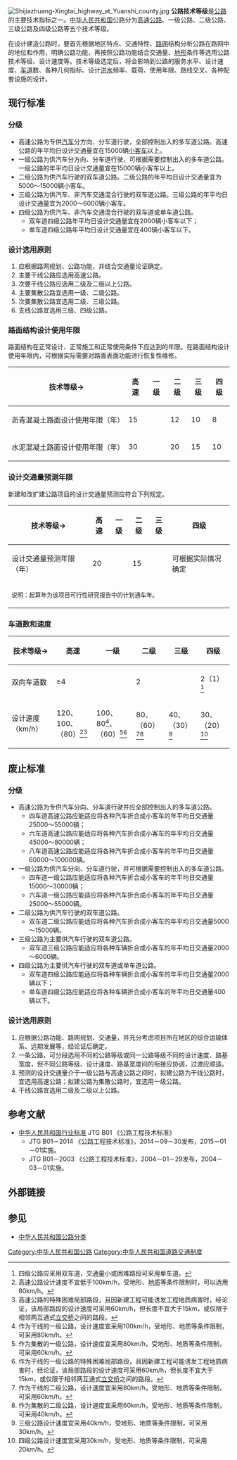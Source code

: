 {{中华人民共和国交通}}
[[File:Shijiazhuang-Xingtai_highway_at_Yuanshi_county.jpg|thumb]]
'''公路技术等级'''是[[公路|公路]]的主要技术指标之一。[[中华人民共和国|中华人民共和国]]公路分为[[高速公路|高速公路]]、一级公路、二级公路、三级公路及四级公路等五个技术等级。

在设计建造公路时，要首先根据地区特点、交通特性、[[中华人民共和国公路交通|路网]]结构分析公路在路网中的地位和作用，明确公路功能，再按照公路功能结合交通量、[[地形|地形]]条件等选用公路技术等级、设计速度等。技术等级选定后，将会影响到公路的服务水平、设计速度、[[车道|车道]]数、各种几何指标、设计[[洪水|洪水]]频率、载荷、使用年限、路线交叉、各种配套设施的设计。

== 现行标准 ==
=== 分级 ===
* 高速公路为专供[[汽车|汽车]]分方向、分车道行驶，全部控制出入的多车道公路。高速公路的年平均日设计交通量宜在15000辆[[小客车|小客车]]以上。
* 一级公路为供汽车分方向、分车道行驶，可根据需要控制出入的多车道公路。一级公路的年平均日设计交通量宜在15000辆小客车以上。
* 二级公路为供汽车行驶的双车道公路。二级公路的年平均日设计交通量宜为5000～15000辆小客车。
* 三级公路为供汽车、非汽车交通混合行驶的双车道公路。三级公路的年平均日设计交通量宜为2000～6000辆小客车。
* 四级公路为供汽车、非汽车交通混合行驶的双车道或单车道公路。
** 双车道四级公路年平均日设计交通量宜在2000辆小客车以下；
** 单车道四级公路年平均日设计交通量宜在400辆小客车以下。

=== 设计选用原则 ===
# 应根据路网规划、公路功能，并结合交通量论证确定。
# 主要干线公路应选用高速公路。
# 次要干线公路应选用二级及二级以上公路。
# 主要集散公路宜选用一级、二级公路。
# 次要集散公路宜选用二级、三级公路。
# 支线公路宜选用三级、四级公路。

=== 路面结构设计使用年限 ===
路面结构在正常设计、正常施工和正常使用条件下应达到的年限。在路面结构设计使用年限内，可根据实际需要对路面表面功能进行恢复性维修。
{| class="wikitable"
|-
! 技术等级→ !! 高速 !! 一级 !! 二级 !! 三级 !! 四级
|-
| 沥青混凝土路面设计使用年限（年） || colspan="2" | 15 || 12 || 10 || 8
|-
| 水泥混凝土路面设计使用年限（年） || colspan="2" | 30 || 20 || 15 || 10
|}

=== 设计交通量预测年限 ===
新建和改扩建公路项目的设计交通量预测应符合下列规定。
{| class="wikitable"
|-
! 技术等级→ !! 高速 !! 一级 !! 二级 !! 三级 !! 四级
|-
| 设计交通量预测年限（年） || colspan="2" | 20 || colspan="2" | 15 || 可根据实际情况确定
|-
| colspan="6" |<sub>说明：起算年为该项目可行性研究报告中的计划通车年。 </sub>
|}

=== 车道数和速度 ===
{| class="wikitable"
|-
! 技术等级→ !! 高速 !! 一级 !! 二级 !! 三级 !! 四级
|-
| 双向车道数 || colspan="2" | ≥4 || colspan="2" | 2 || 2（1）<ref group="*">四级公路应采用双车道，交通量小或困难路段可采用单车道。</ref>
|-
| 设计速度（km/h） || 120、100、（80）<ref group="*">高速公路设计速度不宜低于100km/h，受地形、[[地质|地质]]等条件限制时，可以选用80km/h。</ref><ref group="*">高速公路的特殊困难局部路段，且因新建工程可能诱发工程地质病害时，经论证，该局部路段的设计速度可采用60km/h，但长度不宜大于15km，或仅限于相邻两互通式[[立交桥|立交桥]]之间的路段。</ref> || 100、80<ref group="*">作为干线的一级公路，设计速度宜采用100km/h，受地形、地质等条件限制，可采用80km/h。</ref>、（60）<ref group="*">作为集散的一级公路，设计速度宜采用80km/h，受地形、地质等条件限制，可采用60km/h。</ref><ref group="*">作为干线的一级公路的特殊困难局部路段，且因新建工程可能诱发工程地质病害时，经论证，该局部路段的设计速度可采用60km/h，但长度不宜大于15km，或仅限于相邻两互通式[[立交桥|立交桥]]之间的路段。</ref> || 80、（60）<ref group="*">作为干线的二级公路，设计速度宜采用80km/h，受地形、地质等条件限制，可采用60km/h。</ref><ref group="*">作为集散的二级公路，设计速度宜采用60km/h，受地形、地质等条件限制，可采用40km/h。</ref> || 40、（30）<ref group="*">三级公路设计速度宜采用40km/h，受地形、地质等条件限制，可采用30km/h。</ref> || 30、（20）<ref group="*">四级公路设计速度宜采用30km/h，受地形、地质等条件限制，可采用20km/h。</ref>
|}
{{Reflist|group="*"}}

== 废止标准 ==
=== 分级 ===
* 高速公路为专供汽车分向、分车道行驶并应全部控制出入的多车道公路。
** 四车道高速公路应能适应将各种汽车折合成小客车的年平均日交通量25000～55000辆；
** 六车道高速公路应能适应将各种汽车折合成小客车的年平均日交通量45000～80000辆；
** 八车道高速公路应能适应将各种汽车折合成小客车的年平均日交通量60000～100000辆。
* 一级公路为供汽车分向、分车道行驶，并可根据需要控制出入的多车道公路。
** 四车道一级公路应能适应将各种汽车折合成小客车的年平均日交通量15000～30000辆；
** 六车道一级公路应能适应将各种汽车折合成小客车的年平均日交通量25000～55000辆。
* 二级公路为供汽车行驶的双车道公路。
** 双车道二级公路应能适应将各种汽车折合成小客车的年平均日交通量5000～15000辆。
* 三级公路为主要供汽车行驶的双车道公路。
** 双车道三级公路应能适应将各种车辆折合成小客车的年平均日交通量2000～6000辆。
* 四级公路为主要供汽车行驶的双车道或单车道公路。
** 双车道四级公路应能适应将各种车辆折合成小客车的年平均日交通量2000辆以下；
** 单车道四级公路应能适应将各种车辆折合成小客车的年平均日交通量400辆以下。

=== 设计选用原则 ===
# 应根据公路功能、路网规划、交通量，并充分考虑项目所在地区的综合运输体系、远期发展等，经论证后确定。
# 一条公路，可分段选用不同的公路等级或同一公路等级不同的设计速度、路基宽度，但不同公路等级、设计速度、路基宽度间的衔接应协调，过渡应顺适。
# 预测的设计交通量介于一级公路与高速公路之间时，拟建公路为干线公路时，宜选用高速公路；拟建公路为集散公路时，宜选用一级公路。
# 干线公路宜选用二级及二级以上公路。

==参考文献==
* [[中华人民共和国行业标准|中华人民共和国行业标准]] JTG B01 《公路工程技术标准》
**  JTG B01－2014 《公路工程技术标准》，2014－09－30发布，2015－01－01实施。
**  JTG B01－2003 《公路工程技术标准》，2004－01－29发布，2004－03－01实施。
{{Reflist}}

== 外部链接 ==
{{Wikisource|中华人民共和国公路法}}

== 参见 ==
* [[中华人民共和国公路分类|中华人民共和国公路分类]]

[[Category:中华人民共和国公路|Category:中华人民共和国公路]]
[[Category:中华人民共和国道路交通制度|Category:中华人民共和国道路交通制度]]